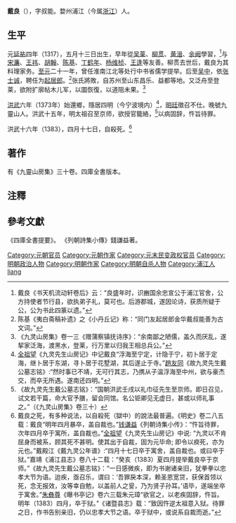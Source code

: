'''戴良'''（{{bd|1317年||1383年}}），字叔能。婺州浦江（今属[[浙江|浙江]]）人。

==生平==
元[[延祐|延祐]]四年（1317），五月十三日出生，早年從[[吴莱|吴莱]]、[[柳贯|柳贯]]、[[黄溍|黄溍]]、[[余阙|余阙]]學習，<ref>戴良《书天机流动轩卷后》云：“良盛年时，识豳国余忠宣公于浦江官舍，公方持使者节行县，欲执弟子礼，莫可也。后游郡城，遂因论诗，获质所疑于公，公为书此四篆以遗。”</ref>与[[宋濂|宋濂]]、[[王禕_(明朝)|王祎]]、[[胡翰|胡翰]]、[[陈基|陈基]]、[[丁鹤年|丁鹤年]]、[[杨维桢|杨维桢]]、[[王逢|王逢]]等友善。柳贯去世后，戴良为其料理家务。[[至元_(元惠宗)|至元]]二十一年，曾任淮南江北等处行中书省儒学提举。后至[[蘇州|吴中]]，依[[张士诚|张士诚]]，聘任为[[起居郎|起居郎]]。<ref>陈基《夷白斋稿补遗》之《小丹丘记》称：“同门友起居郎金华戴叔能善为古文词。”</ref>张氏將敗，自苏州至山东昌乐、益都等地。又泛舟至登莱，欲附扩廓帖木儿军，以圖恢復，以道阻未果。<ref>《九灵山房集》卷一三《赠蒲察镇抚诗序》：“余南鄙之陋儒，盖久而厌乱，遂挈家泛海，渡黑水，登莱，行万里以归我王相总兵公。”</ref>

[[洪武|洪武]]六年（1373年）始還鄉，隱居四明（今宁波境内）<ref>[[全祖望|全祖望]]《九灵先生山房记》中记戴良“浮海至宁定，计隐于宁，初卜居于定海，继卜居于东湖，寻卜居于花墅湖，其后遂止于寺。”[[趙友同|趙友同]]《故九灵先生戴公墓志铭》:“然时事已不靖，无可行其志，乃携从子温浮海至中州，欲与豪杰交，而卒无所遇。遂南还四明。”</ref>，[[明廷|明廷]]徵召不仕。晚號九靈山人。洪武十五年，明太祖召至京师，欲授官籠絡，<ref>《故九灵先生戴公墓志铭》：“国朝洪武壬戌以礼巾征先生至京师。即日召见，试文若干篇，命大官予膳，留会同馆。名公钜卿见无虚日，甚或以师礼事之。”（《九灵山房集》卷三十）</ref>以病固辞，忤旨待罪。

洪武十六年（1383），四月十七日，自殺死。<ref>戴良之死，有多种说法，以自殺死（獄中）的說法最普遍。《明史》卷二八五载：戴良“明年四月暴卒，盖自裁也。”[[钱谦益|钱谦益]]《列朝诗集小传》：“忤旨待罪，次年四月卒于寓所，盖自裁也。”[[全祖望|全祖望]]《九灵先生山房记》中说: “九灵以不肯屈身而被系，顾其死不甚明。使其出于自裁，固为元毕命; 即令以瘐死，亦为元也。”戴殿江《戴九灵公年谱》:“四月十七日卒于寓舍，盖自裁也。或曰卒于狱。”嘉靖《浦江县志》卷八十二载：“癸亥（1383）夏四月提举戴良卒于京师。”《故九灵先生戴公墓志铭》：“一日感微疾，即为书谢诸亲旧，犹拳拳以忠孝大节为语。迨疾，亟召乐，谓曰：‘吾罪戾本深，赖圣恩宽贷，获保首领以死，念无报效，汝等幸自勉，以盖前人之諐，乃为贤子孙耳。’语毕，遂端坐卒于寓舍。”[[朱彝尊|朱彝尊]]《曝书亭记》卷六三载朱元璋“欲官之，以老疾固辞，忤旨。明年（1383）四月，卒于狱。”《诸暨县志》载：“致因忤逆太祖意入狱。待罪之日，作书告别亲旧，仍以忠孝大节之语。卒于狱中，或说系自裁而逝。”</ref>

==著作==
有《九靈山房集》三十卷。四庫全書版本。

==注釋==
{{reflist|2}}
==參考文獻==
《四庫全書提要》。
《列朝詩集小傳》錢謙益著。

{{normdaten}}
{{DEFAULTSORT:dai liang}}
[[Category:元朝官员|Category:元朝官员]]
[[Category:元朝作家|Category:元朝作家]]
[[Category:元末民变政权官员|Category:元末民变政权官员]]
[[Category:明朝政治人物|Category:明朝政治人物]]
[[Category:明朝作家|Category:明朝作家]]
[[Category:明朝自杀人物|Category:明朝自杀人物]]
[[Category:浦江人|Category:浦江人]]
[[Category:戴姓|liang]]